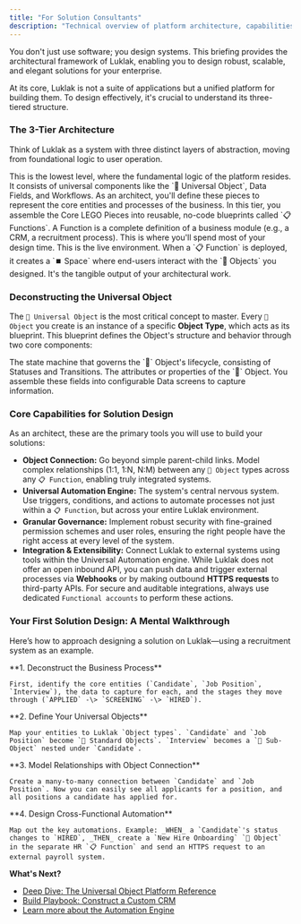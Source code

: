 ```yaml
---
title: "For Solution Consultants"
description: "Technical overview of platform architecture, capabilities, and integration possibilities for solution design."
---
```



You don't just use software; you design systems. This briefing provides the architectural framework of Luklak, enabling you to design robust, scalable, and elegant solutions for your enterprise.

At its core, Luklak is not a suite of applications but a unified platform for building them. To design effectively, it's crucial to understand its three-tiered structure.

### The 3-Tier Architecture

Think of Luklak as a system with three distinct layers of abstraction, moving from foundational logic to user operation.

<AccordionGroup>
  <Accordion title="Tier 1: Core LEGO Pieces (The Foundation)">
    This is the lowest level, where the fundamental logic of the platform resides. It consists of universal components like the `🧊 Universal Object`, Data Fields, and Workflows. As an architect, you'll define these pieces to represent the core entities and processes of the business.
  </Accordion>
  <Accordion title="Tier 2: Function Design (The Blueprint)">
    In this tier, you assemble the Core LEGO Pieces into reusable, no-code blueprints called `📋 Functions`. A Function is a complete definition of a business module (e.g., a CRM, a recruitment process). This is where you'll spend most of your design time.
  </Accordion>
  <Accordion title="Tier 3: Usage & Operation (The Workspace)">
    This is the live environment. When a `📋 Function` is deployed, it creates a `⏹️ Space` where end-users interact with the `🧊 Objects` you designed. It's the tangible output of your architectural work.
  </Accordion>
</AccordionGroup>

### Deconstructing the Universal Object

The `🧊 Universal Object` is the most critical concept to master. Every `🧊 Object` you create is an instance of a specific **Object Type**, which acts as its blueprint. This blueprint defines the Object's structure and behavior through two core components:

<CardGroup cols={2}>
  <Card title="Workflows">
    The state machine that governs the `🧊` Object's lifecycle, consisting of Statuses and Transitions.
  </Card>
  <Card title="Data Fields">
    The attributes or properties of the `🧊` Object. You assemble these fields into configurable Data screens to capture information.
  </Card>
</CardGroup>

### Core Capabilities for Solution Design

As an architect, these are the primary tools you will use to build your solutions:

- **Object Connection:** Go beyond simple parent-child links. Model complex relationships (1:1, 1:N, N:M) between any `🧊 Object` types across any `📋 Function`, enabling truly integrated systems.
- **Universal Automation Engine:** The system's central nervous system. Use triggers, conditions, and actions to automate processes not just within a `📋 Function`, but across your entire Luklak environment.
- **Granular Governance:** Implement robust security with fine-grained permission schemes and user roles, ensuring the right people have the right access at every level of the system.
- **Integration & Extensibility:** Connect Luklak to external systems using tools within the Universal Automation engine. While Luklak does not offer an open inbound API, you can push data and trigger external processes via **Webhooks** or by making outbound **HTTPS requests** to third-party APIs. For secure and auditable integrations, always use dedicated `Functional accounts` to perform these actions.

### Your First Solution Design: A Mental Walkthrough

Here’s how to approach designing a solution on Luklak—using a recruitment system as an example.

<Steps>
  <Step>
    **1. Deconstruct the Business Process**

    First, identify the core entities (`Candidate`, `Job Position`, `Interview`), the data to capture for each, and the stages they move through (`APPLIED` -\> `SCREENING` -\> `HIRED`).
  </Step>
  <Step>
    **2. Define Your Universal Objects**

    Map your entities to Luklak `Object types`. `Candidate` and `Job Position` become `🧊 Standard Objects`. `Interview` becomes a `🧊︎ Sub-Object` nested under `Candidate`.
  </Step>
  <Step>
    **3. Model Relationships with Object Connection**

    Create a many-to-many connection between `Candidate` and `Job Position`. Now you can easily see all applicants for a position, and all positions a candidate has applied for.
  </Step>
  <Step>
    **4. Design Cross-Functional Automation**

    Map out the key automations. Example: _WHEN_ a `Candidate`'s status changes to `HIRED`, _THEN_ create a `New Hire Onboarding` `🧊 Object` in the separate HR `📋 Function` and send an HTTPS request to an external payroll system.
  </Step>
</Steps>

**What's Next?**

- [Deep Dive: The Universal Object Platform Reference](/en/02-platform/function-design/universal-object)
- [Build Playbook: Construct a Custom CRM](/en/03-build/flagship-case-study/core-solution/function/laika-crm1)
- [Learn more about the Automation Engine](/en/02-platform/platform-overview/universal-automation)